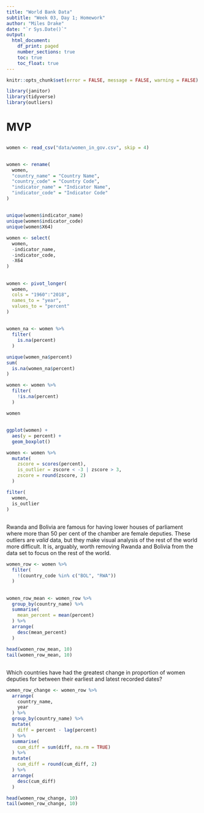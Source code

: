 ```yaml
---
title: "World Bank Data"
subtitle: "Week 03, Day 1; Homework"
author: "Miles Drake"
date: "`r Sys.Date()`"
output:
  html_document:
    df_print: paged
    number_sections: true
    toc: true
    toc_float: true
---
```


```r
knitr::opts_chunk$set(error = FALSE, message = FALSE, warning = FALSE)
```

```r
library(janitor)
library(tidyverse)
library(outliers)
```

# MVP

##

```r
women <- read_csv("data/women_in_gov.csv", skip = 4)
```

##

```r
women <- rename(
  women,
  "country_name" = "Country Name",
  "country_code" = "Country Code",
  "indicator_name" = "Indicator Name",
  "indicator_code" = "Indicator Code"
)
```

##

```r
unique(women$indicator_name)
unique(women$indicator_code)
unique(women$X64)
```

```r
women <- select(
  women,
  -indicator_name,
  -indicator_code,
  -X64
)
```

##

```r
women <- pivot_longer(
  women,
  cols = "1960":"2018",
  names_to = "year",
  values_to = "percent"
)
```

##

```r
women_na <- women %>% 
  filter(
    is.na(percent)
  )
```

```r
unique(women_na$percent)
sum(
  is.na(women_na$percent)
)
```

```r
women <- women %>% 
  filter(
    !is.na(percent)
  )
```


```r
women
```

##

```r
ggplot(women) +
  aes(y = percent) +
  geom_boxplot()
```

```r
women <- women %>%
  mutate(
    zscore = scores(percent),
    is_outlier = zscore < -3 | zscore > 3,
    zscore = round(zscore, 2)
  )
```

```r
filter(
  women,
  is_outlier
)
```

##

Rwanda and Bolivia are famous for having lower houses of parliament where more than 50 per cent of the chamber are female deputies. These outliers are *valid* data, but they make visual analysis of the rest of the world more difficult. It is, arguably, worth removing Rwanda and Bolivia from the data set to focus on the rest of the world.

```r
women_row <- women %>%
  filter(
    !(country_code %in% c("BOL", "RWA"))
  )
```

##

```r
women_row_mean <- women_row %>% 
  group_by(country_name) %>% 
  summarise(
    mean_percent = mean(percent)
  ) %>% 
  arrange(
    desc(mean_percent)
  )
```

```r
head(women_row_mean, 10)
tail(women_row_mean, 10)
```

##

Which countries have had the greatest change in proportion of women deputies for between their earliest and latest recorded dates?

```r
women_row_change <- women_row %>% 
  arrange(
    country_name,
    year
  ) %>% 
  group_by(country_name) %>% 
  mutate(
    diff = percent - lag(percent)
  ) %>% 
  summarise(
    cum_diff = sum(diff, na.rm = TRUE)
  ) %>% 
  mutate(
    cum_diff = round(cum_diff, 2)
  ) %>% 
  arrange(
    desc(cum_diff)
  )
```

```r
head(women_row_change, 10)
tail(women_row_change, 10)
```
